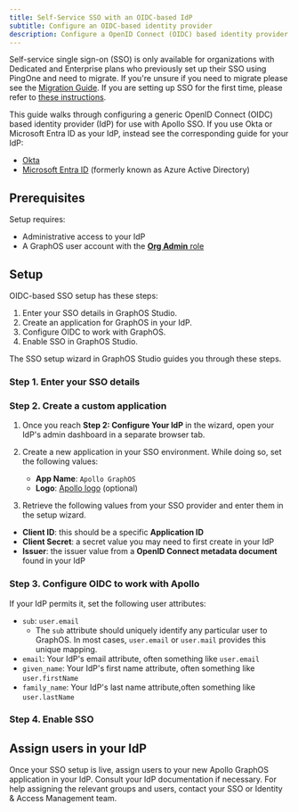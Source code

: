 ```yaml
---
title: Self-Service SSO with an OIDC-based IdP
subtitle: Configure an OIDC-based identity provider
description: Configure a OpenID Connect (OIDC) based identity provider as your Apollo GraphOS organization's SSO provider.
---
```


<PremiumFeature>

Self-service single sign-on (SSO) is only available for organizations with Dedicated and Enterprise plans who previously set up their SSO using PingOne and need to migrate.
If you're unsure if you need to migrate please see the [Migration Guide](./migration#who-needs-to-migrate).
If you are setting up SSO for the first time, please refer to [these instructions](../oidc-integration-guide).

</PremiumFeature>

This guide walks through configuring a generic OpenID Connect (OIDC) based identity provider (IdP) for use with Apollo SSO.
If you use Okta or Microsoft Entra ID as your IdP, instead see the corresponding guide for your IdP:

- [Okta](./oidc-okta)
- [Microsoft Entra ID](./oidc-microsoft-entra-id) (formerly known as Azure Active Directory)

<SSOMigrationNotice />

## Prerequisites

Setup requires:

- Administrative access to your IdP
- A GraphOS user account with the [**Org Admin** role](../members/#organization-wide-member-roles)

## Setup

OIDC-based SSO setup has these steps:

1. Enter your SSO details in GraphOS Studio.
1. Create an application for GraphOS in your IdP.
1. Configure OIDC to work with GraphOS.
1. Enable SSO in GraphOS Studio.

The SSO setup wizard in GraphOS Studio guides you through these steps.

<!-- vale Apollo.Headings = NO -->

### Step 1. Enter your SSO details

<SSOShareDetails type="OIDC" />

### Step 2. Create a custom application

1. Once you reach **Step 2: Configure Your IdP** in the wizard, open your IdP's admin dashboard in a separate browser tab.
2. Create a new application in your SSO environment. While doing so, set the following values:

   - **App Name**: `Apollo GraphOS`
   - **Logo**: [Apollo logo](../../../img/sso/apollo-sk-logo.png) (optional)

3. Retrieve the following values from your SSO provider and enter them in the setup wizard.

- **Client ID**: this should be a specific **Application ID**
- **Client Secret**: a secret value you may need to first create in your IdP
- **Issuer**: the issuer value from a **OpenID Connect metadata document** found in your IdP

### Step 3. Configure OIDC to work with Apollo

If your IdP permits it, set the following user attributes:

- `sub`: `user.email`
  - The `sub` attribute should uniquely identify any particular user to GraphOS. In most cases, `user.email` or `user.mail` provides this unique mapping.
- `email`: Your IdP's email attribute, often something like `user.email`
- `given_name`: Your IdP's first name attribute, often something like `user.firstName`
- `family_name`: Your IdP's last name attribute,often something like `user.lastName`

### Step 4. Enable SSO

<!-- vale Apollo.Headings = YES -->

<SSOLegacyUsers idp="your IdP" appType="application" />

## Assign users in your IdP

Once your SSO setup is live, assign users to your new Apollo GraphOS application in your IdP.
Consult your IdP documentation if necessary.
For help assigning the relevant groups and users, contact your SSO or Identity & Access Management team.
